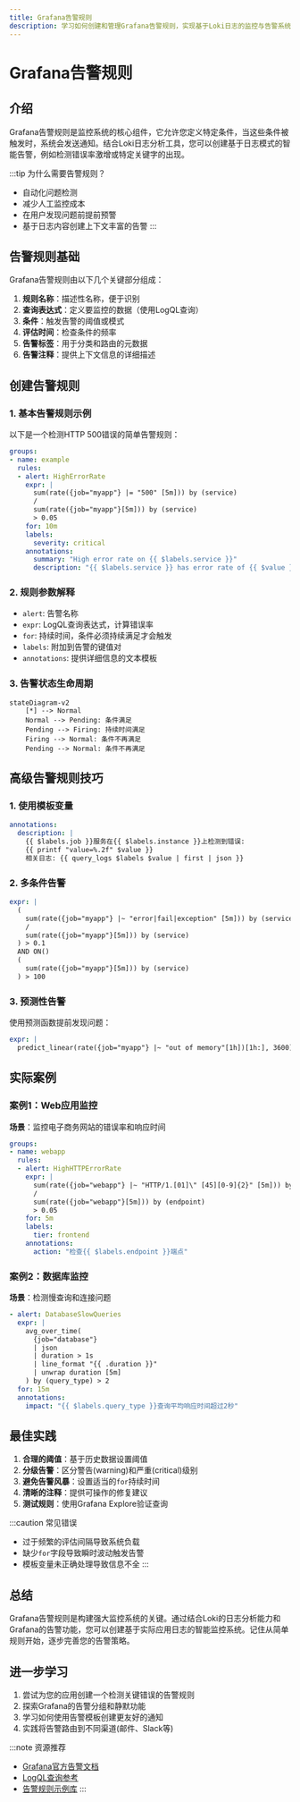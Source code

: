 ```yaml
---
title: Grafana告警规则
description: 学习如何创建和管理Grafana告警规则，实现基于Loki日志的监控与告警系统
---
```


# Grafana告警规则

## 介绍

Grafana告警规则是监控系统的核心组件，它允许您定义特定条件，当这些条件被触发时，系统会发送通知。结合Loki日志分析工具，您可以创建基于日志模式的智能告警，例如检测错误率激增或特定关键字的出现。

:::tip 为什么需要告警规则？
- 自动化问题检测
- 减少人工监控成本
- 在用户发现问题前提前预警
- 基于日志内容创建上下文丰富的告警
:::

## 告警规则基础

Grafana告警规则由以下几个关键部分组成：

1. **规则名称**：描述性名称，便于识别
2. **查询表达式**：定义要监控的数据（使用LogQL查询）
3. **条件**：触发告警的阈值或模式
4. **评估时间**：检查条件的频率
5. **告警标签**：用于分类和路由的元数据
6. **告警注释**：提供上下文信息的详细描述

## 创建告警规则

### 1. 基本告警规则示例

以下是一个检测HTTP 500错误的简单告警规则：

```yaml
groups:
- name: example
  rules:
  - alert: HighErrorRate
    expr: |
      sum(rate({job="myapp"} |= "500" [5m])) by (service)
      /
      sum(rate({job="myapp"}[5m])) by (service)
      > 0.05
    for: 10m
    labels:
      severity: critical
    annotations:
      summary: "High error rate on {{ $labels.service }}"
      description: "{{ $labels.service }} has error rate of {{ $value }}"
```

### 2. 规则参数解释

- `alert`: 告警名称
- `expr`: LogQL查询表达式，计算错误率
- `for`: 持续时间，条件必须持续满足才会触发
- `labels`: 附加到告警的键值对
- `annotations`: 提供详细信息的文本模板

### 3. 告警状态生命周期

```mermaid
stateDiagram-v2
    [*] --> Normal
    Normal --> Pending: 条件满足
    Pending --> Firing: 持续时间满足
    Firing --> Normal: 条件不再满足
    Pending --> Normal: 条件不再满足
```

## 高级告警规则技巧

### 1. 使用模板变量

```yaml
annotations:
  description: |
    {{ $labels.job }}服务在{{ $labels.instance }}上检测到错误:
    {{ printf "value=%.2f" $value }}
    相关日志: {{ query_logs $labels $value | first | json }}
```

### 2. 多条件告警

```yaml
expr: |
  (
    sum(rate({job="myapp"} |~ "error|fail|exception" [5m])) by (service)
    /
    sum(rate({job="myapp"}[5m])) by (service)
  ) > 0.1
  AND ON() 
  (
    sum(rate({job="myapp"}[5m])) by (service)
  ) > 100
```

### 3. 预测性告警

使用预测函数提前发现问题：

```yaml
expr: |
  predict_linear(rate({job="myapp"} |~ "out of memory"[1h])[1h:], 3600) > 0
```

## 实际案例

### 案例1：Web应用监控

**场景**：监控电子商务网站的错误率和响应时间

```yaml
groups:
- name: webapp
  rules:
  - alert: HighHTTPErrorRate
    expr: |
      sum(rate({job="webapp"} |~ "HTTP/1.[01]\" [45][0-9]{2}" [5m])) by (endpoint)
      /
      sum(rate({job="webapp"}[5m])) by (endpoint)
      > 0.05
    for: 5m
    labels:
      tier: frontend
    annotations:
      action: "检查{{ $labels.endpoint }}端点"
```

### 案例2：数据库监控

**场景**：检测慢查询和连接问题

```yaml
- alert: DatabaseSlowQueries
  expr: |
    avg_over_time(
      {job="database"} 
      | json 
      | duration > 1s 
      | line_format "{{ .duration }}" 
      | unwrap duration [5m]
    ) by (query_type) > 2
  for: 15m
  annotations:
    impact: "{{ $labels.query_type }}查询平均响应时间超过2秒"
```

## 最佳实践

1. **合理的阈值**：基于历史数据设置阈值
2. **分级告警**：区分警告(warning)和严重(critical)级别
3. **避免告警风暴**：设置适当的`for`持续时间
4. **清晰的注释**：提供可操作的修复建议
5. **测试规则**：使用Grafana Explore验证查询

:::caution 常见错误
- 过于频繁的评估间隔导致系统负载
- 缺少`for`字段导致瞬时波动触发告警
- 模板变量未正确处理导致信息不全
:::

## 总结

Grafana告警规则是构建强大监控系统的关键。通过结合Loki的日志分析能力和Grafana的告警功能，您可以创建基于实际应用日志的智能监控系统。记住从简单规则开始，逐步完善您的告警策略。

## 进一步学习

1. 尝试为您的应用创建一个检测关键错误的告警规则
2. 探索Grafana的告警分组和静默功能
3. 学习如何使用告警模板创建更友好的通知
4. 实践将告警路由到不同渠道(邮件、Slack等)

:::note 资源推荐
- [Grafana官方告警文档](https://grafana.com/docs/grafana/latest/alerting/)
- [LogQL查询参考](https://grafana.com/docs/loki/latest/logql/)
- [告警规则示例库](https://github.com/grafana/alerting-examples)
:::